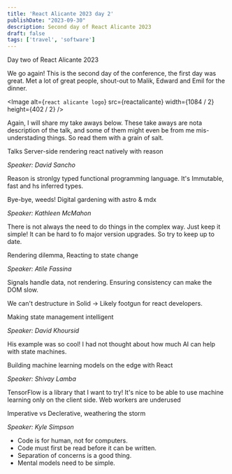 ```yaml
---
title: 'React Alicante 2023 day 2'
publishDate: "2023-09-30"
description: Second day of React Alicante 2023
draft: false
tags: ['travel', 'software']
---
```


<Heading>
	Day two of React Alicante 2023
</Heading>

We go again!
This is the second day of the conference, the first day was great. Met a lot of great people, shout-out to Malik, Edward and Emil for the dinner.

<Image
	alt={`react alicante logo`}
	src={reactalicante}
	width={1084 / 2}
	height={402 / 2}
/>

Again, I will share my take aways below. These take aways are nota description of the talk, and some of them might even be from me mis-understading things.
So read them with a grain of salt.

<Heading>
	Talks
</Heading>

<SubHeading>
	Server-side rendering react natively with reason
</SubHeading>

*Speaker: David Sancho*

<Callout emoji="📢" text="Server-reason-react is an implementation of react-dom/server and some of React's internals in OCaml. Its purpose is to render HTML markup from the server for a Reason React application natively." />

<Callout emoji="📢" text="This talk provides an overview of some of the concepts of the library, what it means to render React in OCaml, how we use it at Ahrefs.com, a benchmark against a Node equivalent, and the future of all of this." />

Reason is stronlgy typed functional programming language.
It's Immutable, fast and hs inferred types.

<SubHeading>
	Bye-bye, weeds! Digital gardening with astro & mdx
</SubHeading>

*Speaker: Kathleen McMahon*

<Callout emoji="📢" text="Has your once-thriving digital garden become overgrown with weeds? Has your framework of choice changed from a suite of landscaping tools to a warehouse of industrial farming equipment? What if you're three versions behind? Do you upgrade and continue with complexity, or choose a new stack that meets your static site needs?" />


<Callout emoji="📢" text="This talk will teach you to weed out site complexity with Astro, SolidJS, and MDX. Pair this with accessibility best practices, and breathe new life into your digital garden." />


There is not always the need to do things in the complex way. Just keep it simple!
It can be hard to fo major version upgrades. So try to keep up to date.

<SubHeading>
	Rendering dilemma, Reacting to state change
</SubHeading>

*Speaker: Atile Fassina*

<Callout emoji="📢" text="React has exploded in popularity thanks to the performance and unrivaled developer experience the virtual DOM and reconciliation could offer. But as our apps grew, we started pushing the boundaries of managing client state in a performant way. Recently Signals have caught attention and curious eyes of developers that wish by default fine-grained control of how their applications re-render based on user actions." />

<Callout emoji="📢" text="Let's have a look at the difference and how to achieve similar results with each paradigm." />


Signals handle data, not rendering.
Ensuring consistency can make the DOM slow.

We can't destructure in Solid -> Likely footgun for react developers.

<SubHeading>
	Making state management intelligent
</SubHeading>

*Speaker: David Khoursid*

<Callout emoji="📢" text="Managing state is complicated. Humans are even more complicated. As developers, it's our job to deliver seamless and intuitive user experiences, but the sheer complexity of human behavior and the real world can make this a daunting task. In this talk, we'll explore a radical new approach to app development where language models (LLMs) and reinforcement learning (RL) can be used to handle app logic in a more intelligent and human-centric way. We're bringing artificial intelligence to state management in ways that go much, much further than existing methods." />

<Callout emoji="📢" text="You will learn how you can leverage AI in your existing code to create the best UX possible, and peer into the future of AI and the path to AGI." />


His example was so cool! I had not thought about how much AI can help with state machines.

<SubHeading>
	Building machine learning models on the edge with React
</SubHeading>

*Speaker: Shivay Lamba*

<Callout emoji="📢" text="Ever got frustrated typing the `as` prop in React components? How about this in combination with `forwardRef`? To put it short: It's not easy." />

<Callout emoji="📢" text="Let's delve into strategies for constructing Compound Components, Polymorphic Components, and Components wrapped in forwardRef, while avoiding the use of type casts and ensure precise TypeScript typings." />

TensorFlow is a library that I want to try!
It's nice to be able to use machine learning only on the client side.
Web workers are underused

<SubHeading>
	Imperative vs Declerative, weathering the storm
</SubHeading>

*Speaker: Kyle Simpson*

<Callout emoji="📢" text="You've no doubt heard the terms imperative and declarative before, and you probably know that developers strongly prefer the latter whenever possible. But just how clear are you on what these really mean, when it comes to writing lines of code in your app? Most of us probably just wing it or feel I know it when I see it. Debates have raged for decades on this topic." />

<Callout emoji="📢" text="In this talk, I'll drive straight into the eye of the storm and try to sift through what it all means for our apps. We'll look at how these concepts play out in a variety of webdev technologies, from HTML, to CSS, to JS, to (yes!) React... and more along the way. I hope you've brought your raincoat!" />


-   Code is for human, not for computers.
-   Code must first be read before it can be written.
-   Separation of concerns is a good thing.
-   Mental models need to be simple.
